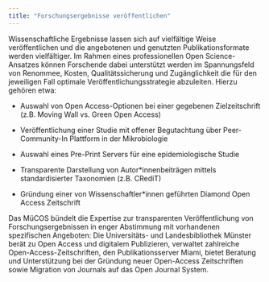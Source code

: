 ```yaml
---
title: "Forschungsergebnisse veröffentlichen"
---
```


Wissenschaftliche Ergebnisse lassen sich auf vielfältige Weise veröffentlichen und die angebotenen und genutzten Publikationsformate werden vielfältiger. Im Rahmen eines professionellen Open Science-Ansatzes können Forschende dabei unterstützt werden im Spannungsfeld von Renommee, Kosten, Qualitätssicherung und Zugänglichkeit die für den jeweiligen Fall optimale Veröffentlichungsstrategie abzuleiten. Hierzu gehören etwa:

-   Auswahl von Open Access-Optionen bei einer gegebenen Zielzeitschrift (z.B. Moving Wall vs. Green Open Access)

-   Veröffentlichung einer Studie mit offener Begutachtung über Peer-Community-In Plattform in der Mikrobiologie

-   Auswahl eines Pre-Print Servers für eine epidemiologische Studie

-   Transparente Darstellung von Autor\*innenbeiträgen mittels standardisierter Taxonomien (z.B. CRediT)

-   Gründung einer von Wissenschaftler\*innen geführten Diamond Open Access Zeitschrift

Das MüCOS bündelt die Expertise zur transparenten Veröffentlichung von Forschungsergebnissen in enger Abstimmung mit vorhandenen spezifischen Angeboten: Die Universitäts- und Landesbibliothek Münster berät zu Open Access und digitalem Publizieren, verwaltet zahlreiche Open-Access-Zeitschriften, den Publikationsserver Miami, bietet Beratung und Unterstützung bei der Gründung neuer Open-Access Zeitschriften sowie Migration von Journals auf das Open Journal System.
